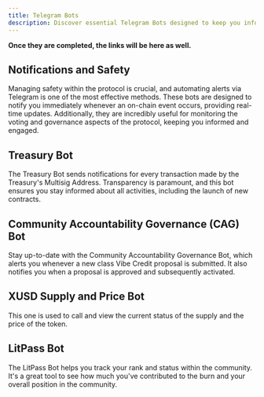 ```yaml
---
title: Telegram Bots
description: Discover essential Telegram Bots designed to keep you informed about the protocol, ensuring transparency, safety, and active participation.
---
```

**Once they are completed, the links will be here as well.** 

## Notifications and Safety

Managing safety within the protocol is crucial, and automating alerts via Telegram is one of the most effective methods. These bots are designed to notify you immediately whenever an on-chain event occurs, providing real-time updates. Additionally, they are incredibly useful for monitoring the voting and governance aspects of the protocol, keeping you informed and engaged.

## Treasury Bot

The Treasury Bot sends notifications for every transaction made by the Treasury's Multisig Address. Transparency is paramount, and this bot ensures you stay informed about all activities, including the launch of new contracts.

## Community Accountability Governance (CAG) Bot

Stay up-to-date with the Community Accountability Governance Bot, which alerts you whenever a new class Vibe Credit proposal is submitted. It also notifies you when a proposal is approved and subsequently activated.

## XUSD Supply and Price Bot

This one is used to call and view the current status of the supply and the price of the token.

## LitPass Bot

The LitPass Bot helps you track your rank and status within the community. It's a great tool to see how much you've contributed to the burn and your overall position in the community.
